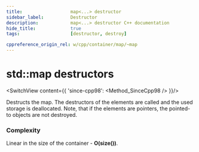 ```yaml
---
title:					map<...> destructor
sidebar_label:			Destructor
description:			map<...> destructor C++ documentation
hide_title:				true
tags:					[destructor, destroy]

cppreference_origin_rel: w/cpp/container/map/~map
---
```



<!----------------- Codes ---------------------->

<!-- destructors -->


# std::map destructors

<SwitchView content={{
		'since-cpp98': <Method_SinceCpp98 />
	}}/>

Destructs the map. The destructors of the elements are called and the used storage is deallocated. Note, that if the elements are pointers, the pointed-to objects are not destroyed.

### Complexity

Linear in the size of the container - **O(size())**.
